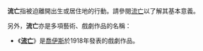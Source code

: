 '''流亡'''指被迫離開出生或居住地的行動。請參閱[[流亡|流亡]]以了解其基本意義。

另外，'''流亡'''亦是多項藝術、戲劇作品的名稱：

* 《'''[[流亡_(戲劇作品)|流亡]]'''》是[[喬伊斯|喬伊斯]]於1918年發表的戲劇作品。

{{Disambig|CAT=二字消歧义}}